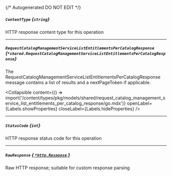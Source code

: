 {/* Autogenerated DO NOT EDIT  */}

##### `ContentType` *{`string`}*
HTTP response content type for this operation

---
##### `RequestCatalogManagementServiceListEntitlementsPerCatalogResponse` *{`*shared.RequestCatalogManagementServiceListEntitlementsPerCatalogResponse`}*
The RequestCatalogManagementServiceListEntitlementsPerCatalogResponse message contains a list of results and a nextPageToken if applicable.

<Collapsible content={() => import('/content/types/pkg/models/shared/request_catalog_management_service_list_entitlements_per_catalog_response/go.mdx')} openLabel={Labels.showProperties} closeLabel={Labels.hideProperties} />


---
##### `StatusCode` *{`int`}*
HTTP response status code for this operation

---
##### `RawResponse` [*{ `*http.Response` }*](https://pkg.go.dev/net/http#Response)
Raw HTTP response; suitable for custom response parsing


